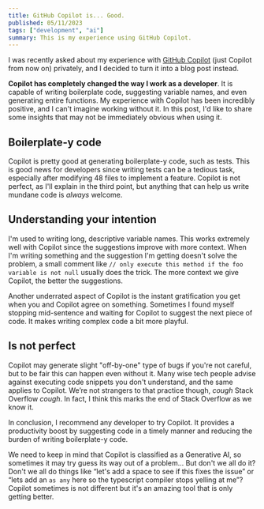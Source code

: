 ```yaml
---
title: GitHub Copilot is... Good.
published: 05/11/2023
tags: ["development", "ai"]
summary: This is my experience using GitHub Copilot.
---
```


I was recently asked about my experience with [GitHub Copilot](https://github.com/features/copilot) (just Copilot from now on) privately, and I decided to turn it into a blog post instead.

**Copilot has completely changed the way I work as a developer**. It is capable of writing boilerplate code, suggesting variable names, and even generating entire functions. My experience with Copilot has been incredibly positive, and I can't imagine working without it. In this post, I'd like to share some insights that may not be immediately obvious when using it.

## Boilerplate-y code

Copilot is pretty good at generating boilerplate-y code, such as tests. This is good news for developers since writing tests can be a tedious task, especially after modifying 48 files to implement a feature. Copilot is not perfect, as I'll explain in the third point, but anything that can help us write mundane code is _always_ welcome.

## Understanding your intention

I'm used to writing long, descriptive variable names. This works extremely well with Copilot since the suggestions improve with more context. When I'm writing something and the suggestion I'm getting doesn't solve the problem, a small comment like `// only execute this method if the foo variable is not null` usually does the trick. The more context we give Copilot, the better the suggestions.

Another underrated aspect of Copilot is the instant gratification you get when you and Copilot agree on something. Sometimes I found myself stopping mid-sentence and waiting for Copilot to suggest the next piece of code. It makes writing complex code a bit more playful.

## Is not perfect

Copilot may generate slight "off-by-one" type of bugs if you're not careful, but to be fair this can happen even without it. Many wise tech people advise against executing code snippets you don't understand, and the same applies to Copilot. We’re not strangers to that practice though, _cough_ Stack Overflow _cough_. In fact, I think this marks the end of Stack Overflow as we know it.

In conclusion, I recommend any developer to try Copilot. It provides a productivity boost by suggesting code in a timely manner and reducing the burden of writing boilerplate-y code.

We need to keep in mind that Copilot is classified as a Generative AI, so sometimes it may try guess its way out of a problem... But don't we all do it? Don't we all do things like “let's add a space to see if this fixes the issue” or “lets add an `as any` here so the typescript compiler stops yelling at me”? Copilot sometimes is not different but it's an amazing tool that is only getting better.
